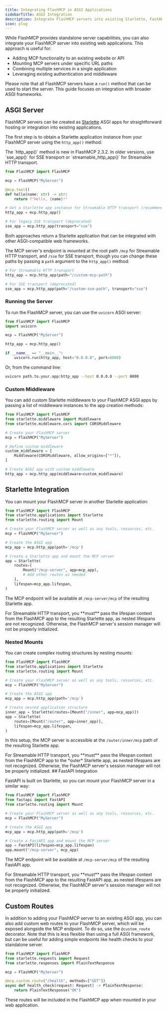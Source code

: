 ```yaml
---
title: Integrating FlashMCP in ASGI Applications
sidebarTitle: ASGI Integration
description: Integrate FlashMCP servers into existing Starlette, FastAPI, or other ASGI applications
icon: plug
---
```




While FlashMCP provides standalone server capabilities, you can also integrate your FlashMCP server into existing web applications. This approach is useful for:

- Adding MCP functionality to an existing website or API
- Mounting MCP servers under specific URL paths
- Combining multiple services in a single application
- Leveraging existing authentication and middleware

Please note that all FlashMCP servers have a `run()` method that can be used to start the server. This guide focuses on integration with broader ASGI frameworks.

## ASGI Server

FlashMCP servers can be created as [Starlette](https://www.starlette.io/) ASGI apps for straightforward hosting or integration into existing applications.

The first step is to obtain a Starlette application instance from your FlashMCP server using the `http_app()` method:

<Tip>
The `http_app()` method is new in FlashMCP 2.3.2. In older versions, use `sse_app()` for SSE transport or `streamable_http_app()` for Streamable HTTP transport.
</Tip>

```python
from FlashMCP import FlashMCP

mcp = FlashMCP("MyServer")

@mcp.tool()
def hello(name: str) -> str:
    return f"Hello, {name}!"

# Get a Starlette app instance for Streamable HTTP transport (recommended)
http_app = mcp.http_app()

# For legacy SSE transport (deprecated)
sse_app = mcp.http_app(transport="sse")
```

Both approaches return a Starlette application that can be integrated with other ASGI-compatible web frameworks.

The MCP server's endpoint is mounted at the root path `/mcp` for Streamable HTTP transport, and `/sse` for SSE transport, though you can change these paths by passing a `path` argument to the `http_app()` method:

```python
# For Streamable HTTP transport
http_app = mcp.http_app(path="/custom-mcp-path")

# For SSE transport (deprecated)
sse_app = mcp.http_app(path="/custom-sse-path", transport="sse")
```

### Running the Server

To run the FlashMCP server, you can use the `uvicorn` ASGI server:

```python
from FlashMCP import FlashMCP
import uvicorn

mcp = FlashMCP("MyServer")

http_app = mcp.http_app()

if __name__ == "__main__":
    uvicorn.run(http_app, host="0.0.0.0", port=8000)
```

Or, from the command line:

```bash
uvicorn path.to.your.app:http_app --host 0.0.0.0 --port 8000
```

### Custom Middleware

<VersionBadge version="2.3.2" />

You can add custom Starlette middleware to your FlashMCP ASGI apps by passing a list of middleware instances to the app creation methods:

```python
from FlashMCP import FlashMCP
from starlette.middleware import Middleware
from starlette.middleware.cors import CORSMiddleware

# Create your FlashMCP server
mcp = FlashMCP("MyServer")

# Define custom middleware
custom_middleware = [
    Middleware(CORSMiddleware, allow_origins=["*"]),
]

# Create ASGI app with custom middleware
http_app = mcp.http_app(middleware=custom_middleware)
```


## Starlette Integration

<VersionBadge version="2.3.1" />

You can mount your FlashMCP server in another Starlette application:

```python
from FlashMCP import FlashMCP
from starlette.applications import Starlette
from starlette.routing import Mount

# Create your FlashMCP server as well as any tools, resources, etc.
mcp = FlashMCP("MyServer")

# Create the ASGI app
mcp_app = mcp.http_app(path='/mcp')

# Create a Starlette app and mount the MCP server
app = Starlette(
    routes=[
        Mount("/mcp-server", app=mcp_app),
        # Add other routes as needed
    ],
    lifespan=mcp_app.lifespan,
)
```

The MCP endpoint will be available at `/mcp-server/mcp` of the resulting Starlette app.

<Warning>
For Streamable HTTP transport, you **must** pass the lifespan context from the FlashMCP app to the resulting Starlette app, as nested lifespans are not recognized. Otherwise, the FlashMCP server's session manager will not be properly initialized.
</Warning>

### Nested Mounts


You can create complex routing structures by nesting mounts:

```python
from FlashMCP import FlashMCP
from starlette.applications import Starlette
from starlette.routing import Mount

# Create your FlashMCP server as well as any tools, resources, etc.
mcp = FlashMCP("MyServer")

# Create the ASGI app
mcp_app = mcp.http_app(path='/mcp')

# Create nested application structure
inner_app = Starlette(routes=[Mount("/inner", app=mcp_app)])
app = Starlette(
    routes=[Mount("/outer", app=inner_app)],
    lifespan=mcp_app.lifespan,
)
```

In this setup, the MCP server is accessible at the `/outer/inner/mcp` path of the resulting Starlette app.

<Warning>
For Streamable HTTP transport, you **must** pass the lifespan context from the FlashMCP app to the *outer* Starlette app, as nested lifespans are not recognized. Otherwise, the FlashMCP server's session manager will not be properly initialized.
</Warning>
## FastAPI Integration

<VersionBadge version="2.3.1" />

FastAPI is built on Starlette, so you can mount your FlashMCP server in a similar way:

```python
from FlashMCP import FlashMCP
from fastapi import FastAPI
from starlette.routing import Mount

# Create your FlashMCP server as well as any tools, resources, etc.
mcp = FlashMCP("MyServer")

# Create the ASGI app
mcp_app = mcp.http_app(path='/mcp')

# Create a FastAPI app and mount the MCP server
app = FastAPI(lifespan=mcp_app.lifespan)
app.mount("/mcp-server", mcp_app)
```

The MCP endpoint will be available at `/mcp-server/mcp` of the resulting FastAPI app.

<Warning>
For Streamable HTTP transport, you **must** pass the lifespan context from the FlashMCP app to the resulting FastAPI app, as nested lifespans are not recognized. Otherwise, the FlashMCP server's session manager will not be properly initialized.
</Warning>


## Custom Routes

In addition to adding your FlashMCP server to an existing ASGI app, you can also add custom web routes to your FlashMCP server, which will be exposed alongside the MCP endpoint. To do so, use the `@custom_route` decorator. Note that this is less flexible than using a full ASGI framework, but can be useful for adding simple endpoints like health checks to your standalone server.

```python
from FlashMCP import FlashMCP
from starlette.requests import Request
from starlette.responses import PlainTextResponse

mcp = FlashMCP("MyServer")

@mcp.custom_route("/health", methods=["GET"])
async def health_check(request: Request) -> PlainTextResponse:
    return PlainTextResponse("OK")
```

These routes will be included in the FlashMCP app when mounted in your web application.